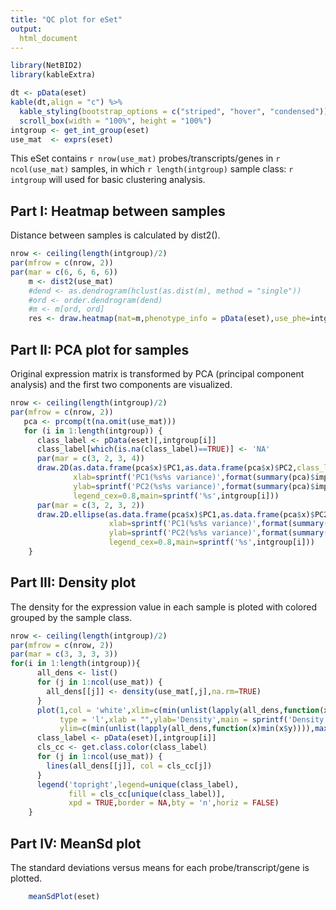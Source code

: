 ```yaml
---
title: "QC plot for eSet"
output: 
  html_document
---
```


```r
library(NetBID2)
library(kableExtra)
```

```r
dt <- pData(eset)
kable(dt,align = "c") %>%
  kable_styling(bootstrap_options = c("striped", "hover", "condensed")) %>%
  scroll_box(width = "100%", height = "100%")
intgroup <- get_int_group(eset)
use_mat  <- exprs(eset)
```


This eSet contains `r nrow(use_mat)` probes/transcripts/genes in `r ncol(use_mat)` samples, 
in which `r length(intgroup)` sample class: `r intgroup` will used for basic clustering analysis.

## Part I: Heatmap between samples

Distance between samples is calculated by dist2().

```r
nrow <- ceiling(length(intgroup)/2)
par(mfrow = c(nrow, 2))
par(mar = c(6, 6, 6, 6))
    m <- dist2(use_mat)
    #dend <- as.dendrogram(hclust(as.dist(m), method = "single"))
    #ord <- order.dendrogram(dend)
    #m <- m[ord, ord]
    res <- draw.heatmap(mat=m,phenotype_info = pData(eset),use_phe=intgroup)
```

## Part II: PCA plot for samples

Original expression matrix is transformed by PCA (principal component analysis) and the first two components are visualized.  

```r
nrow <- ceiling(length(intgroup)/2)
par(mfrow = c(nrow, 2))
   pca <- prcomp(t(na.omit(use_mat)))
   for (i in 1:length(intgroup)) {
      class_label <- pData(eset)[,intgroup[i]]
      class_label[which(is.na(class_label)==TRUE)] <- 'NA'
      par(mar = c(3, 2, 3, 4))
      draw.2D(as.data.frame(pca$x)$PC1,as.data.frame(pca$x)$PC2,class_label=class_label,
              xlab=sprintf('PC1(%s%s variance)',format(summary(pca)$importance[2,'PC1']*100,digits=3),'%'),
              ylab=sprintf('PC2(%s%s variance)',format(summary(pca)$importance[2,'PC2']*100,digits=3),'%'),
              legend_cex=0.8,main=sprintf('%s',intgroup[i]))
      par(mar = c(3, 2, 3, 2))
      draw.2D.ellipse(as.data.frame(pca$x)$PC1,as.data.frame(pca$x)$PC2,class_label=class_label,
                      xlab=sprintf('PC1(%s%s variance)',format(summary(pca)$importance[2,'PC1']*100,digits=3),'%'),
                      ylab=sprintf('PC2(%s%s variance)',format(summary(pca)$importance[2,'PC2']*100,digits=3),'%'),
                      legend_cex=0.8,main=sprintf('%s',intgroup[i]))
    }
```

## Part III: Density plot

The density for the expression value in each sample is ploted with colored grouped by the sample class. 

```r
nrow <- ceiling(length(intgroup)/2)
par(mfrow = c(nrow, 2))
par(mar = c(3, 3, 3, 3))
for(i in 1:length(intgroup)){
      all_dens <- list()
      for (j in 1:ncol(use_mat)) {
        all_dens[[j]] <- density(use_mat[,j],na.rm=TRUE)
      }
      plot(1,col = 'white',xlim=c(min(unlist(lapply(all_dens,function(x)min(x$x)))),max(unlist(lapply(all_dens,function(x)max(x$x))))),
           type = 'l',xlab = "",ylab='Density',main = sprintf('Density plot for %s',intgroup[i]),
           ylim=c(min(unlist(lapply(all_dens,function(x)min(x$y)))),max(unlist(lapply(all_dens,function(x)max(x$y))))))
      class_label <- pData(eset)[,intgroup[i]]
      cls_cc <- get.class.color(class_label)
      for (j in 1:ncol(use_mat)) {
        lines(all_dens[[j]], col = cls_cc[j])
      }
      legend('topright',legend=unique(class_label),
             fill = cls_cc[unique(class_label)],
             xpd = TRUE,border = NA,bty = 'n',horiz = FALSE)
    }
```

## Part IV: MeanSd plot

The standard deviations versus means for each probe/transcript/gene is plotted. 

```r
    meanSdPlot(eset)
```




